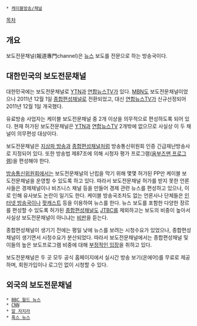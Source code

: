  * [[케이블방송/채널]]

[[목차]]
== 개요 ==
보도전문채널(報道專門channel)은 [[뉴스]] 보도를 전문으로 하는 방송국이다.

== 대한민국의 보도전문채널 ==
대한민국에는 보도전문채널로 [[YTN]]과 [[연합뉴스TV]]가 있다. [[MBN]]도 보도전문채널이었으나 2011년 12월 1일 [[종합편성채널]]로 전환되었고, 대신 [[연합뉴스TV]]가 신규선정되어 2011년 12월 1일 개국했다.

유료방송 사업자는 케이블 보도전문채널 중 2개 이상을 의무적으로 편성하도록 되어 있다. 현재 허가된 보도전문채널은 [[YTN]]과 [[연합뉴스TV]] 2개밖에 없으므로 사실상 이 두 채널이 의무편성 대상이다.

보도전문채널은 [[지상파 방송]]과 [[종합편성채널]]처럼 방송통신위원회 인증 긴급재난방송사로 지정되어 있다. 또한 방송법 제87조에 의해 시청자 평가 프로그램([[옴부즈맨 프로그램]])을 편성해야 한다.

[[방송통신위원회]]에서는 보도전문채널의 난립을 막기 위해 몇몇 허가된 PP만 케이블 보도전문채널을 운영할 수 있도록 하고 있다. 따라서 보도전문채널 허가를 받지 못한 언론사들은 경제채널이나 비즈니스 채널 등을 만들어 경제 관련 뉴스를 편성하고 있으나, 이로 인해 유사보도 논란이 일기도 한다. 케이블 방송국조차도 없는 언론사나 단체들은 [[인터넷 방송]]국이나 [[팟캐스트]] 등을 이용하여 뉴스를 한다. 뉴스 보도를 포함한 다양한 장르를 편성할 수 있도록 허가된 [[종합편성채널]]도 [[JTBC]]를 제외하고는 보도의 비중이 높아서 사실상 보도전문채널이 아니냐는 [http://news.naver.com/main/read.nhn?mode=LSD&mid=sec&sid1=102&oid=001&aid=0006529979 비판]을 듣는다.

종합편성채널이 생기기 전에는 평일 낮에 뉴스를 보려는 시청수요가 있었으나, 종합편성채널이 생기면서 시청수요가 분산되었다. 따라서 보도전문채널에서는 종합편성채널 및 이들의 높은 보도프로그램 비중에 대해 [http://news.naver.com/main/read.nhn?mode=LSD&mid=sec&sid1=101&oid=034&aid=0002543993 부정적인 입장]을 취하고 있다.

보도전문채널은 두 곳 모두 공식 홈페이지에서 실시간 방송 보기(온에어)를 무료로 제공하며, 회원가입이나 로그인 없이 시청할 수 있다.

== 외국의 보도전문채널 ==
 * [[BBC 월드 뉴스]]
 * [[CNN]]
 * [[알 자지라]]
 * [[폭스 뉴스]]
